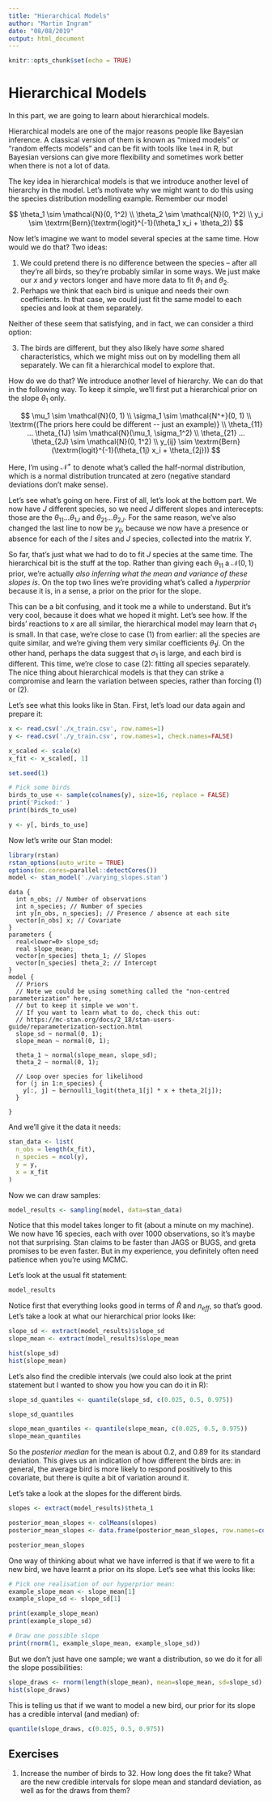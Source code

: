 ```yaml
---
title: "Hierarchical Models"
author: "Martin Ingram"
date: "08/08/2019"
output: html_document
---
```


```r
knitr::opts_chunk$set(echo = TRUE)
```

# Hierarchical Models

In this part, we are going to learn about hierarchical models.

Hierarchical models are one of the major reasons people like Bayesian inference. A classical version of them is known as "mixed models" or "random effects models" and can be fit with tools like `lme4` in R, but Bayesian versions can give more flexibility and sometimes work better when there is not a lot of data.

The key idea in hierarchical models is that we introduce another level of hierarchy in the model. Let's motivate why we might want to do this using the species distribution modelling example. Remember our model

$$
\theta_1 \sim \mathcal{N}(0, 1^2) \\
\theta_2 \sim \mathcal{N}(0, 1^2) \\
y_i \sim \textrm{Bern}(\textrm{logit}^{-1}(\theta_1 x_i + \theta_2))
$$

Now let's imagine we want to model several species at the same time. How would we do that? Two ideas:

1. We could pretend there is no difference between the species -- after all they're all birds, so they're probably similar in some ways. We just make our $x$ and $y$ vectors longer and have more data to fit $\theta_1$ and $\theta_2$.
2. Perhaps we think that each bird is unique and needs their own coefficients. In that case, we could just fit the same model to each species and look at them separately.

Neither of these seem that satisfying, and in fact, we can consider a third option:

3. The birds are different, but they also likely have _some_ shared characteristics, which we might miss out on by modelling them all separately. We can fit a hierarchical model to explore that.

How do we do that? We introduce another level of hierarchy. We can do that in the following way. To keep it simple, we'll first put a hierarchical prior on the slope $\theta_1$ only.

$$
\mu_1 \sim \mathcal{N}(0, 1) \\
\sigma_1 \sim \mathcal{N^+}(0, 1) \\
\textrm{(The priors here could be different -- just an example)} \\
\theta_{11} ... \theta_{1J} \sim \mathcal{N}(\mu_1, \sigma_1^2) \\
\theta_{21} ... \theta_{2J} \sim \mathcal{N}(0, 1^2) \\
y_{ij} \sim \textrm{Bern}(\textrm{logit}^{-1}(\theta_{1j} x_i + \theta_{2j}))
$$

Here, I'm using $\mathcal{N}^+$ to denote what's called the half-normal distribution, which is a normal distribution truncated at zero (negative standard deviations don't make sense).

Let's see what's going on here. First of all, let's look at the bottom part. We now have $J$ different species, so we need $J$ different slopes and interecepts: those are the $\theta_{11} ... \theta_{1J}$ and $\theta_{21} ... \theta_{2J}$. For the same reason, we've also changed the last line to now be $y_{ij}$, because we now have a presence or absence for each of the $I$ sites and $J$ species, collected into the matrix $Y$.

So far, that's just what we had to do to fit $J$ species at the same time. The hierarchical bit is the stuff at the top. Rather than giving each $\theta_{11}$ a $\mathcal{N}(0, 1)$ prior, we're actually _also inferring what the mean and variance of these slopes is_. On the top two lines we're providing what's called a _hyperprior_ because it is, in a sense, a prior on the prior for the slope.

This can be a bit confusing, and it took me a while to understand. But it's very cool, because it does what we hoped it might. Let's see how. If the birds' reactions to $x$ are all similar, the hierarchical model may learn that $\sigma_1$  is small. In that case, we're close to case (1) from earlier: all the species are quite similar, and we're giving them very similar coefficients $\theta_1j$. On the other hand, perhaps the data suggest that $\sigma_1$ is large, and each bird is different. This time, we're close to case (2): fitting all species separately. The nice thing about hierarchical models is that they can strike a compromise and learn the variation between species, rather than forcing (1) or (2).

Let's see what this looks like in Stan. First, let's load our data again and prepare it:

```r
x <- read.csv('./x_train.csv', row.names=1)
y <- read.csv('./y_train.csv', row.names=1, check.names=FALSE)

x_scaled <- scale(x)
x_fit <- x_scaled[, 1]

set.seed(1)

# Pick some birds
birds_to_use <- sample(colnames(y), size=16, replace = FALSE)
print('Picked:' )
print(birds_to_use)

y <- y[, birds_to_use]
```

Now let's write our Stan model:

```r
library(rstan)
rstan_options(auto_write = TRUE)
options(mc.cores=parallel::detectCores())
model <- stan_model('./varying_slopes.stan')
```

```
data {
  int n_obs; // Number of observations
  int n_species; // Number of species
  int y[n_obs, n_species]; // Presence / absence at each site
  vector[n_obs] x; // Covariate
}
parameters {
  real<lower=0> slope_sd;
  real slope_mean;
  vector[n_species] theta_1; // Slopes
  vector[n_species] theta_2; // Intercept
}
model {
  // Priors
  // Note we could be using something called the "non-centred parameterization" here, 
  // but to keep it simple we won't.
  // If you want to learn what to do, check this out:
  // https://mc-stan.org/docs/2_18/stan-users-guide/reparameterization-section.html
  slope_sd ~ normal(0, 1);
  slope_mean ~ normal(0, 1);
  
  theta_1 ~ normal(slope_mean, slope_sd);
  theta_2 ~ normal(0, 1);
  
  // Loop over species for likelihood
  for (j in 1:n_species) {
    y[:, j] ~ bernoulli_logit(theta_1[j] * x + theta_2[j]);
  }
  
}
```

And we'll give it the data it needs:

```r
stan_data <- list(
  n_obs = length(x_fit),
  n_species = ncol(y),
  y = y,
  x = x_fit
)
```

Now we can draw samples:

```r
model_results <- sampling(model, data=stan_data)
```

Notice that this model takes longer to fit (about a minute on my machine). We now have 16 species, each with over 1000 observations, so it's maybe not that surprising. Stan claims to be faster than JAGS or BUGS, and greta promises to be even faster. But in my experience, you definitely often need patience when you're using MCMC.

Let's look at the usual fit statement:

```r
model_results
```

Notice first that everything looks good in terms of $\hat{R}$ and $n_{eff}$, so that's good. Let's take a look at what our hierarchical prior looks like:

```r
slope_sd <- extract(model_results)$slope_sd
slope_mean <- extract(model_results)$slope_mean

hist(slope_sd)
hist(slope_mean)
```

Let's also find the credible intervals (we could also look at the print statement but I wanted to show you how you can do it in R):

```r
slope_sd_quantiles <- quantile(slope_sd, c(0.025, 0.5, 0.975))

slope_sd_quantiles
```

```r
slope_mean_quantiles <- quantile(slope_mean, c(0.025, 0.5, 0.975))
slope_mean_quantiles
```

So the _posterior median_ for the mean is about 0.2, and 0.89 for its standard deviation. This gives us an indication of how different the birds are: in general, the average bird is more likely to respond positively to this covariate, but there is quite a bit of variation around it.

Let's take a look at the slopes for the different birds.

```r
slopes <- extract(model_results)$theta_1

posterior_mean_slopes <- colMeans(slopes)
posterior_mean_slopes <- data.frame(posterior_mean_slopes, row.names=colnames(y))

posterior_mean_slopes
```

One way of thinking about what we have inferred is that if we were to fit a new bird, we have learnt a prior on its slope. Let's see what this looks like:

```r
# Pick one realisation of our hyperprior mean:
example_slope_mean <- slope_mean[1]
example_slope_sd <- slope_sd[1]

print(example_slope_mean)
print(example_slope_sd)

# Draw one possible slope
print(rnorm(1, example_slope_mean, example_slope_sd))
```

But we don't just have one sample; we want a distribution, so we do it for all the slope possibilities:

```r
slope_draws <- rnorm(length(slope_mean), mean=slope_mean, sd=slope_sd)
hist(slope_draws)
```

This is telling us that if we want to model a new bird, our prior for its slope has a credible interval (and median) of:

```r
quantile(slope_draws, c(0.025, 0.5, 0.975))
```

## Exercises

1. Increase the number of birds to 32. How long does the fit take? What are the new credible intervals for slope mean and standard deviation, as well as for the draws from them?